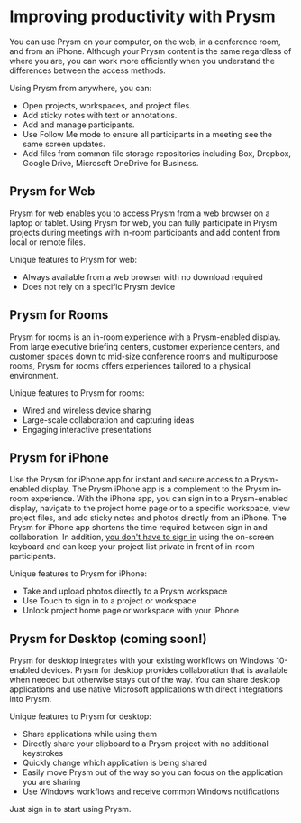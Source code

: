 # Improving productivity with Prysm

You can use Prysm on your computer, on the web, in a conference room,
and from an iPhone. Although your Prysm content is the same regardless
of where you are, you can work more efficiently when you understand the
differences between the access methods.

Using Prysm from anywhere, you can:

- Open projects, workspaces, and project files.
- Add sticky notes with text or annotations.
- Add and manage participants.
- Use Follow Me mode to ensure all
  participants in a meeting see the same screen updates.
- Add files from common file storage repositories including Box,
  Dropbox, Google Drive, Microsoft OneDrive for Business.

## Prysm for Web

Prysm for web enables you to access Prysm from a web browser on a laptop
or tablet. Using Prysm for web, you can fully participate in Prysm
projects during meetings with in-room participants and add content from
local or remote files.

Unique features to Prysm for web:

- Always available from a web browser with no download required
- Does not rely on a specific Prysm device

## Prysm for Rooms

Prysm for rooms is an in-room experience with a Prysm-enabled display.
From large executive briefing centers, customer experience centers, and
customer spaces down to mid-size conference rooms and multipurpose
rooms, Prysm for rooms offers experiences tailored to a physical
environment.

Unique features to Prysm for rooms:

- Wired and wireless device sharing
- Large-scale collaboration and capturing ideas
- Engaging interactive presentations

## Prysm for iPhone

Use the Prysm for iPhone app for instant and secure access to a
Prysm-enabled display. The Prysm iPhone app is a complement to the Prysm
in-room experience. With the iPhone app, you can sign in to a
Prysm-enabled display, navigate to the project home page or to a
specific workspace, view project files, and add sticky notes and
photos directly from an
iPhone. The Prysm for iPhone app shortens the time required between sign
in and collaboration. In addition, [you don\'t have to sign
in](UnlockingDisplayUsingIPhone.htm) using the on-screen keyboard and
can keep your project list private in front of in-room participants.

Unique features to Prysm for iPhone:

- Take and upload photos directly to a Prysm workspace
- Use Touch to sign in to a project or workspace
- Unlock project home page or workspace with your iPhone

## Prysm for Desktop (coming soon!)

Prysm for desktop integrates with your existing workflows on Windows
10-enabled devices. Prysm for desktop provides collaboration that is
available when needed but otherwise stays out of the way. You can share
desktop applications and use native Microsoft applications with direct
integrations into Prysm.

Unique features to Prysm for desktop:

- Share applications while using them
- Directly share your clipboard to a Prysm project with no additional
  keystrokes
- Quickly change which application is being shared
- Easily move Prysm out of the way so you can focus on the application
  you are sharing
- Use Windows workflows and receive common Windows notifications

Just sign in to start using Prysm.